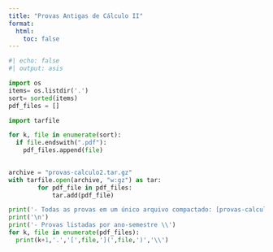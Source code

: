```yaml
---
title: "Provas Antigas de Cálculo II"
format:
  html:
    toc: false
---
```


```python
#| echo: false
#| output: asis

import os
items= os.listdir('.')
sort= sorted(items)
pdf_files = []

import tarfile 

for k, file in enumerate(sort):
  if file.endswith(".pdf"):
    pdf_files.append(file)
   

archive = "provas-calculo2.tar.gz"
with tarfile.open(archive, "w:gz") as tar:
        for pdf_file in pdf_files:
            tar.add(pdf_file)

print('- Todas as provas em um único arquivo compactado: [provas-calculo2.tar.gz](',archive,')')
print('\n')
print('- Provas listadas por ano-semestre \\')
for k, file in enumerate(pdf_files):
  print(k+1,'.','[',file,'](',file,')','\\')
```


